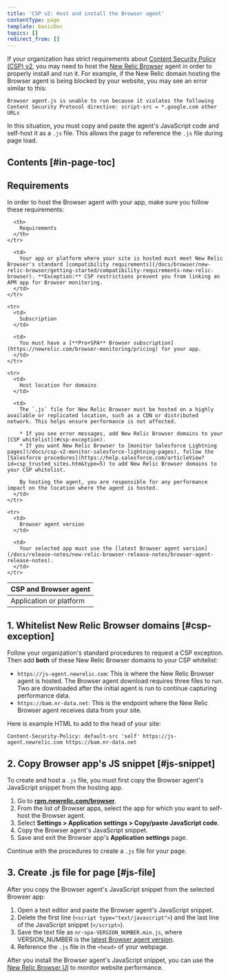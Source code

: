 ```yaml
---
title: 'CSP v2: Host and install the Browser agent'
contentType: page
template: basicDoc
topics: []
redirect_from: []
---
```


If your organization has strict requirements about [Content Security Policy (CSP) v2](https://www.w3.org/TR/CSP2/), you may need to host the [New Relic Browser](/docs/browser/new-relic-browser/getting-started/introduction-new-relic-browser) agent in order to properly install and run it. For example, if the New Relic domain hosting the Browser agent is being blocked by your website, you may see an error similar to this:

```
Browser agent.js is unable to run because it violates the following 
Content Security Protocol directive: script-src = *.google.com other URLs
```

In this situation, you must copy and paste the agent's JavaScript code and self-host it as a `.js` file. This allows the page to reference the `.js` file during page load.

## Contents [#in-page-toc]

## Requirements

In order to host the Browser agent with your app, make sure you follow these requirements:

<Table>
  <thead>
    <tr>
      <th style={{ width: "200px" }}>
        CSP and Browser agent
      </th>

      <th>
        Requirements
      </th>
    </tr>
  </thead>

  <tbody>
    <tr>
      <td>
        Application or platform
      </td>

      <td>
        Your app or platform where your site is hosted must meet New Relic Browser's standard [compatibility requirements](/docs/browser/new-relic-browser/getting-started/compatibility-requirements-new-relic-browser). **Exception:** CSP restrictions prevent you from linking an APM app for Browser monitoring.
      </td>
    </tr>

    <tr>
      <td>
        Subscription
      </td>

      <td>
        You must have a [**Pro+SPA** Browser subscription](https://newrelic.com/browser-monitoring/pricing) for your app.
      </td>
    </tr>

    <tr>
      <td>
        Host location for domains
      </td>

      <td>
        The `.js` file for New Relic Browser must be hosted on a highly available or replicated location, such as a CDN or distributed network. This helps ensure performance is not affected.

        * If you see error messages, add New Relic Browser domains to your [CSP whitelist](#csp-exception).
        * If you want New Relic Browser to [monitor Salesforce Lightning pages](/docs/csp-v2-monitor-salesforce-lightning-pages), follow the [Salesforce procedures](https://help.salesforce.com/articleView?id=csp_trusted_sites.htm&type=5) to add New Relic Browser domains to your CSP whitelist.

        By hosting the agent, you are responsible for any performance impact on the location where the agent is hosted.
      </td>
    </tr>

    <tr>
      <td>
        Browser agent version
      </td>

      <td>
        Your selected app must use the [latest Browser agent version](/docs/release-notes/new-relic-browser-release-notes/browser-agent-release-notes).
      </td>
    </tr>
  </tbody>
</Table>

## 1. Whitelist New Relic Browser domains [#csp-exception]

Follow your organization's standard procedures to request a CSP exception. Then add **both** of these New Relic Browser domains to your CSP whitelist:

* `https://js-agent.newrelic.com`: This is where the New Relic Browser agent is hosted. The Browser agent download requires three files to run. Two are downloaded after the initial agent is run to continue capturing performance data.
* `https://bam.nr-data.net`: This is the endpoint where the New Relic Browser agent receives data from your site.

Here is example HTML to add to the head of your site:

```
Content-Security-Policy: default-src 'self' https://js-agent.newrelic.com https://bam.nr-data.net
```

## 2. Copy Browser app's JS snippet [#js-snippet]

To create and host a `.js` file, you must first copy the Browser agent's JavaScript snippet from the hosting app.

1. Go to **[rpm.newrelic.com/browser](https://rpm.newrelic.com/browser)**.
2. From the list of Browser apps, select the app for which you want to self-host the Browser agent.
3. Select **Settings > Application settings > Copy/paste JavaScript code**.
4. Copy the Browser agent's JavaScript snippet.
5. Save and exit the Browser app's **Application settings** page.

Continue with the procedures to create a `.js` file for your page.

## 3. Create .js file for page [#js-file]

After you copy the Browser agent's JavaScript snippet from the selected Browser app:

1. Open a text editor and paste the Browser agent's JavaScript snippet.
2. Delete the first line (`<script type="text/javascript">`) and the last line of the JavaScript snippet (`</script>`).
3. Save the text file as `nr-spa-VERSION_NUMBER.min.js`, where VERSION_NUMBER is the [latest Browser agent version](/docs/release-notes/new-relic-browser-release-notes/browser-agent-release-notes).
4. Reference the `.js` file in the `<head>` of your webpage.

After you install the Browser agent's JavaScript snippet, you can use the [New Relic Browser UI](/docs/browser/new-relic-browser/getting-started/browser-overview-page-website-performance-summary) to monitor website performance.
